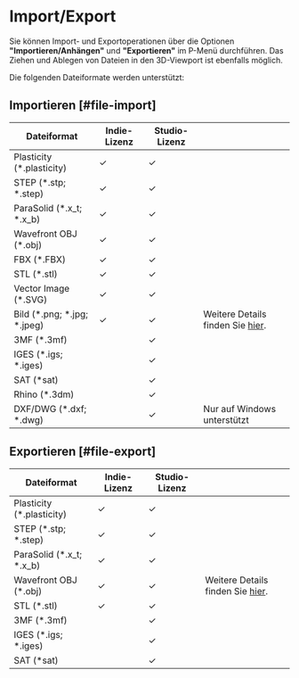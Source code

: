 # Import/Export

Sie können Import- und Exportoperationen über die Optionen **"Importieren/Anhängen"** und **"Exportieren"** im P-Menü durchführen. Das Ziehen und Ablegen von Dateien in den 3D-Viewport ist ebenfalls möglich. <br/>

Die folgenden Dateiformate werden unterstützt:

## Importieren [#file-import]

| Dateiformat                 | Indie-Lizenz | Studio-Lizenz |                                                                  |
| --------------------------- | ------------ | ------------- | ---------------------------------------------------------------- |
| Plasticity (*.plasticity)   | ✓           | ✓            |                                                                  |
| STEP (*.stp; *.step)        | ✓           | ✓            |                                                                  |
| ParaSolid (*.x_t; *.x_b)    | ✓           | ✓            |                                                                  |
| Wavefront OBJ (*.obj)       | ✓           | ✓            |                                                                  |
| FBX (*.FBX)                 | ✓           | ✓            |                                                                  |
| STL (*.stl)                 | ✓           | ✓            |                                                                  |
| Vector Image (*.SVG)         | ✓            | ✓             |                                                      |
| Bild (*.png; *.jpg; *.jpeg) | ✓           | ✓            | Weitere Details finden Sie [hier](importing-reference-images). |
| 3MF (*.3mf)                  |               | ✓             |                                                      |
| IGES (*.igs; *.iges)        |              | ✓            |                                                                  |
| SAT (*sat)                  |              | ✓            |                                                                  |
| Rhino (*.3dm)               |              | ✓            |                                                                  |
| DXF/DWG (*.dxf; *.dwg)       |              | ✓            | Nur auf Windows unterstützt                            |

## Exportieren [#file-export]

| Dateiformat                | Indie-Lizenz | Studio-Lizenz |                                                  |
| -------------------------- | ------------ | ------------- | ------------------------------------------------ |
| Plasticity  (*.plasticity) | ✓           | ✓            |                                                  |
| STEP  (*.stp; *.step)      | ✓           | ✓            |                                                  |
| ParaSolid  (*.x_t; *.x_b)  | ✓           | ✓            |                                                  |
| Wavefront OBJ (*.obj)      | ✓           | ✓            | Weitere Details finden Sie [hier](export-obj). |
| STL  (*.stl)               | ✓           | ✓            |                                                  |
| 3MF (*.3mf)                |               | ✓             |                                        |
| IGES  (*.igs; *.iges)      |              | ✓            |                                                  |
| SAT  (*sat)                |              | ✓            |                                                  |

